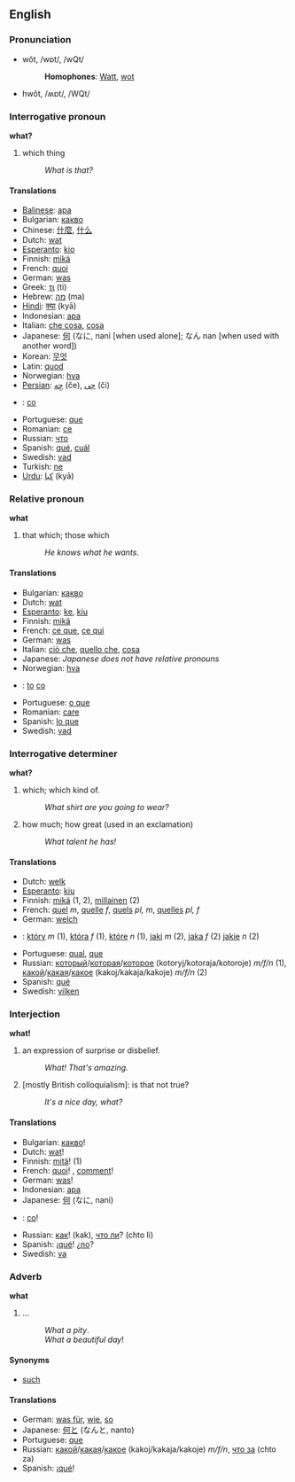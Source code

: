 ==English==
===Pronunciation===
*wŏt, /wɒt/, /wQt/
*:'''Homophones''': [[Watt]], [[wot]]
*hwŏt, /ʍɒt/, /WQt/

===Interrogative pronoun===
'''what?'''

#which thing
#:''What is that?''

====Translations====
*[[Balinese]]: [[apa]]
*Bulgarian: [[какво]]
*Chinese: [[什麼]], [[什么]]
*Dutch: [[wat]]
*[[Esperanto]]: [[kio]]
*Finnish: [[mikä]]
*French: [[quoi]]
*German: [[was]]
*Greek: [[τι]] (ti)
*Hebrew: [[מה]] (ma)
*[[Hindi]]: [[क्या]] (kyā) 
*Indonesian: [[apa]]
*Italian: [[che cosa]], [[cosa]]
*Japanese: [[何]] (なに, nani [when used alone]; なん nan [when used with another word])
*Korean: [[무엇]]
*Latin: [[quod]]
*Norwegian: [[hva]]
*[[Persian]]: [[چِه]] (če), [[چی]] (či)
*{{pl}}: [[co]]
*Portuguese: [[que]]
*Romanian: [[ce]]
*Russian: [[что]]
*Spanish: [[qué]], [[cuál]]
*Swedish: [[vad]]
*Turkish: [[ne]]
*[[Urdu]]: [[كيا]] (kyā)

===Relative pronoun===
'''what'''

#that which; those which
#:''He knows what he wants.'' 

====Translations====
*Bulgarian: [[какво]]
*Dutch: [[wat]]
*[[Esperanto]]: [[ke]], [[kiu]]
*Finnish: [[mikä]]
*French: [[ce que]], [[ce qui]]
*German: [[was]]
*Italian: [[ciò che]], [[quello che]], [[cosa]]
*Japanese: ''Japanese does not have relative pronouns''
*Norwegian: [[hva]]
*{{pl}}: [[to]] [[co]]
*Portuguese: [[o que]]
*Romanian: [[care]]
*Spanish: [[lo que]]
*Swedish: [[vad]]

===Interrogative determiner===
'''what?'''

#which; which kind of.
#:''What shirt are you going to wear?''
#how much; how great (used in an exclamation)
#:''What talent he has!''

====Translations====
*Dutch: [[welk]]
*[[Esperanto]]: [[kiu]]
*Finnish: [[mikä]] (1, 2), [[millainen]] (2)
*French: [[quel]] ''m'', [[quelle]] ''f'', [[quels]] ''pl, m'', [[quelles]] ''pl, f''
*German: [[welch]]
*{{pl}}: [[który]] ''m'' (1), [[która]] ''f'' (1), [[które]] ''n'' (1), [[jaki]] ''m'' (2), [[jaka]] ''f'' (2) [[jakie]] ''n'' (2)
*Portuguese: [[qual]], [[que]]
*Russian: [[который]]/[[которая]]/[[которое]] (kotoryj/kotoraja/kotoroje) ''m/f/n'' (1), [[какой]]/[[какая]]/[[какое]] (kakoj/kakaja/kakoje) ''m/f/n'' (2)
*Spanish: [[qué]]
*Swedish: [[vilken]]

===Interjection===
'''what!'''

#an expression of surprise or disbelief.
#:''What! That's amazing.''
#[mostly British colloquialism]: is that not true?
#:''It's a nice day, what?''

====Translations====
*Bulgarian: [[какво]]!
*Dutch: [[wat]]!
*Finnish: [[mikä|mitä]]! (1)
*French: [[quoi]]! , [[comment]]!
*German: [[was]]!
*Indonesian: [[apa]]
*Japanese: [[何]] (なに, nani)
*{{pl}}: [[co]]!
*Russian: [[как]]! (kak), [[что ли]]? (chto li)
*Spanish: ¡[[qué]]! ¿[[no]]?
*Swedish: [[va]]

===Adverb===<!-- pretty sure it's an adverb -->
'''what'''

#...<!-- need def -->
#:''What a pity''.
#:''What a beautiful day''!

====Synonyms====
*[[such]]

====Translations====
*German: [[was für]], [[wie]], [[so]]
*Japanese: [[何と]] (なんと, nanto)
*Portuguese: [[que]]
*Russian: [[какой]]/[[какая]]/[[какое]] (kakoj/kakaja/kakoje) ''m/f/n'', [[что за]] (chto za)
*Spanish: ¡[[qué]]!
